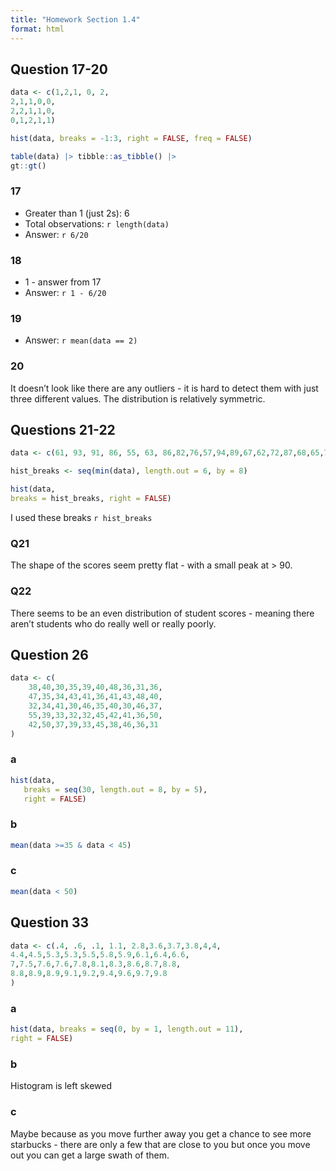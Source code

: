 ```yaml
---
title: "Homework Section 1.4"
format: html
---
```


## Question 17-20

```r
data <- c(1,2,1, 0, 2,
2,1,1,0,0,
2,2,1,1,0,
0,1,2,1,1)
```

```r
hist(data, breaks = -1:3, right = FALSE, freq = FALSE)
```

```r
table(data) |> tibble::as_tibble() |> 
gt::gt()
```

### 17

-   Greater than 1 (just 2s): 6
-   Total observations: `r length(data)`
-   Answer: `r 6/20`

### 18

-   1 - answer from 17
-   Answer: `r 1 - 6/20`

### 19

-   Answer: `r mean(data == 2)`

### 20

It doesn't look like there are any outliers - it is hard to detect them with just three different values. The distribution is relatively symmetric.

## Questions 21-22

```r
data <- c(61, 93, 91, 86, 55, 63, 86,82,76,57,94,89,67,62,72,87,68,65,75,84)
```

```r
hist_breaks <- seq(min(data), length.out = 6, by = 8)

hist(data, 
breaks = hist_breaks, right = FALSE)

```

I used these breaks `r hist_breaks`

### Q21

The shape of the scores seem pretty flat - with a small peak at \> 90.

### Q22

There seems to be an even distribution of student scores - meaning there aren't students who do really well or really poorly.

## Question 26

```r
data <- c(
    38,40,30,35,39,40,48,36,31,36,
    47,35,34,43,41,36,41,43,48,40,
    32,34,41,30,46,35,40,30,46,37,
    55,39,33,32,32,45,42,41,36,50,
    42,50,37,39,33,45,38,46,36,31
)
```

### a

```r
hist(data, 
   breaks = seq(30, length.out = 8, by = 5),
   right = FALSE)

```

### b

```r
mean(data >=35 & data < 45)
```

### c

```r
mean(data < 50)
```

## Question 33

```r
data <- c(.4, .6, .1, 1.1, 2.8,3.6,3.7,3.8,4,4,
4.4,4.5,5.3,5.3,5.5,5.8,5.9,6.1,6.4,6.6,
7,7.5,7.6,7.6,7.8,8.1,8.3,8.6,8.7,8.8,
8.8,8.9,8.9,9.1,9.2,9.4,9.6,9.7,9.8
)
```

### a

```r
hist(data, breaks = seq(0, by = 1, length.out = 11),
right = FALSE)

```

### b

Histogram is left skewed

### c

Maybe because as you move further away you get a chance to see more starbucks - there are only a few that are close to you but once you move out you can get a large swath of them.